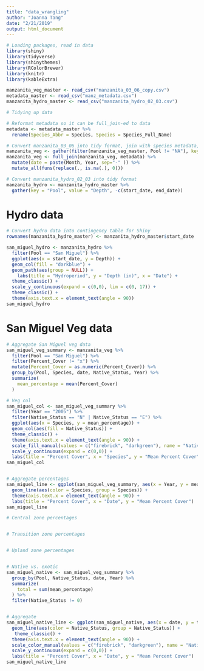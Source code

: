 ```yaml
---
title: "data_wrangling"
author: "Joanna Tang"
date: "2/21/2019"
output: html_document
---
```


```r

# Loading packages, read in data
library(shiny)
library(tidyverse)
library(shinythemes)
library(RColorBrewer)
library(knitr)
library(kableExtra)

manzanita_veg_master <- read_csv("manzanita_03_06_copy.csv")
metadata_master <- read_csv("manz_metadata.csv")
manzanita_hydro_master <- read_csv("manzanita_hydro_02_03.csv")

```

```r

# Tidying up data

# Reformat metadata so it can be full_join-ed to data
metadata <- metadata_master %>% 
  rename(Species_Abbr = Species, Species = Species_Full_Name)

# Convert manzanita_03_06 into tidy format, join with species metadata, convert day/month/year columns to "date" column, replace NAs with 0s
manzanita_veg <- gather(filter(manzanita_veg_master, Pool != "NA"), key = "Transect_Distance", value = "Percent_Cover", -c(Pool, Day, Month, Year, Species, Transect_Direction))
manzanita_veg <- full_join(manzanita_veg, metadata) %>% 
  mutate(date = paste(Month, Year, sep="-" )) %>% 
  mutate_all(funs(replace(., is.na(.), 0)))

# Convert manzanita_hydro_02_03 into tidy format
manzanita_hydro <- manzanita_hydro_master %>% 
  gather(key = "Pool", value = "Depth", -c(start_date, end_date))

```

# Hydro data

```r

# Convert hydro data into contingency table for Shiny
rownames(manzanita_hydro_master) <- manzanita_hydro_master$start_date

san_miguel_hydro <- manzanita_hydro %>% 
  filter(Pool == "San Miguel") %>% 
  ggplot(aes(x = start_date, y = Depth)) +
  geom_col(fill = "darkblue") +
  geom_path(aes(group = NULL)) +
    labs(title = "Hydroperiod", y = "Depth (in)", x = "Date") +
  theme_classic() +
  scale_y_continuous(expand = c(0,0), lim = c(0, 17)) +
  theme_classic() +
  theme(axis.text.x = element_text(angle = 90))
san_miguel_hydro


```



# San Miguel Veg data

```r

# Aggregate San Miguel veg data
san_miguel_veg_summary <- manzanita_veg %>% 
  filter(Pool == "San Miguel") %>% 
  filter(Percent_Cover != "x") %>% 
  mutate(Percent_Cover = as.numeric(Percent_Cover)) %>% 
  group_by(Pool, Species, date, Native_Status, Year) %>% 
  summarize(
    mean_percentage = mean(Percent_Cover)
  )

# Veg col
san_miguel_col <- san_miguel_veg_summary %>% 
  filter(Year == "2005") %>% 
  filter(Native_Status == "N" | Native_Status == "E") %>% 
  ggplot(aes(x = Species, y = mean_percentage)) +
  geom_col(aes(fill = Native_Status)) +
  theme_classic() +
  theme(axis.text.x = element_text(angle = 90)) +
  scale_fill_manual(values = c("firebrick", "darkgreen"), name = "Native Status", label = c("Exotic", "Native")) +
  scale_y_continuous(expand = c(0,0)) +
  labs(title = "Percent Cover", x = "Species", y = "Mean Percent Cover")
san_miguel_col


# Aggregate percentages
san_miguel_line <- ggplot(san_miguel_veg_summary, aes(x = Year, y = mean_percentage)) +
  geom_line(aes(color = Species, group = Species)) +
  theme(axis.text.x = element_text(angle = 90)) +
  labs(title = "Percent Cover", x = "Date", y = "Mean Percent Cover")
san_miguel_line

# Central zone percentages


# Transition zone percentages


# Upland zone percentages


# Native vs. exotic
san_miguel_native <- san_miguel_veg_summary %>% 
  group_by(Pool, Native_Status, date, Year) %>% 
  summarize(
    total = sum(mean_percentage)
  ) %>%
  filter(Native_Status != 0)


# Aggregate
san_miguel_native_line <- ggplot(san_miguel_native, aes(x = date, y = total)) +
  geom_line(aes(color = Native_Status, group = Native_Status)) +
   theme_classic() +
  theme(axis.text.x = element_text(angle = 90)) +
  scale_color_manual(values = c("firebrick", "darkgreen"), name = "Native Status", label = c("Exotic", "Native")) +
  scale_y_continuous(expand = c(0,0)) +
  labs(title = "Percent Cover", x = "Date", y = "Mean Percent Cover")
san_miguel_native_line

```
